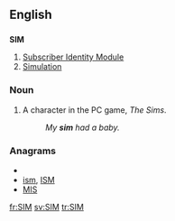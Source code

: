 ==English==
==={{acronym}}===
'''SIM'''

#[[Subscriber Identity Module]]
#[[simulation|Simulation]]

===Noun===
{{en-noun|sg=sim|pl=[[SIMs]]|pl2=[[sims]]}}
#A character in the PC game, ''The Sims''.
#:''My '''sim''' had a baby.''

===Anagrams===
* {{alphagram|[[IMS#English|IMS]]}} 
* [[ism#English|ism]], [[ISM#English|ISM]]
* [[MIS#English|MIS]]


[[fr:SIM]]
[[sv:SIM]]
[[tr:SIM]]